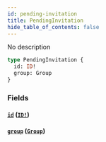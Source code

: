 ```yaml
---
id: pending-invitation
title: PendingInvitation
hide_table_of_contents: false
---
```



No description

```graphql
type PendingInvitation {
  id: ID!
  group: Group
}
```


### Fields

#### [`id`](#) ([`ID!`](/swapi/scalars/id))




#### [`group`](#) ([`Group`](/swapi/objects/group))







